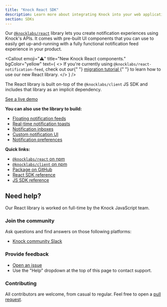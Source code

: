 ```yaml
---
title: "Knock React SDK"
description: Learn more about integrating Knock into your web applications through our React SDK.
section: SDKs
---
```


Our [`@knocklabs/react`](https://github.com/knocklabs/javascript/tree/main/packages/react) library lets you create notification experiences using Knock's APIs. It comes with pre-built UI components that you can use to easily get up-and-running with a fully functional notification feed experience in your product.

<Callout
  emoji="⚠️"
  title="New Knock React components."
  bgColor="yellow"
  text={
    <>
      If you're currently using <code>@knocklabs/react-notification-feed</code>,
      check out our{" "}
      <a href="/in-app-ui/react/sdk/migrating-from-react-notification-feed">
        migration tutorial
      </a>{" "}
      to learn how to use our new React library.
    </>
  }
/>

The React library is built on-top of the `@knocklabs/client` JS SDK and includes that library as an implicit dependency.

[See a live demo](https://in-app-demo.knock.app/)

**You can also use the library to build:**

- [Floating notification feeds](/in-app-ui/react/feed)
- [Real-time notification toasts](/in-app-ui/react/toasts)
- [Notification inboxes](/in-app-ui/react/inbox)
- [Custom notification UI](/in-app-ui/react/custom-notifications-ui)
- [Notification preferences](/in-app-ui/react/preferences)

**Quick links:**

- [`@knocklabs/react` on npm](https://www.npmjs.com/package/@knocklabs/react)
- [`@knocklabs/client` on npm](https://www.npmjs.com/package/@knocklabs/client)
- [Package on GitHub](https://github.com/knocklabs/javascript/tree/main/packages/react)
- [React SDK reference](/in-app-ui/react/sdk/reference)
- [JS SDK reference](/in-app-ui/javascript/sdk/reference)

## Need help?

Our React library is worked on full-time by the Knock JavaScript team.

### Join the community

Ask questions and find answers on those following platforms:

- [Knock community Slack](https://knock.app/join-slack)

### Provide feedback

- [Open an issue](https://github.com/knocklabs/javascript/issues/new)
- Use the "Help" dropdown at the top of this page to contact support.

### Contributing

All contributors are welcome, from casual to regular. Feel free to open a [pull request](https://github.com/knocklabs/javascript/pulls/new).
